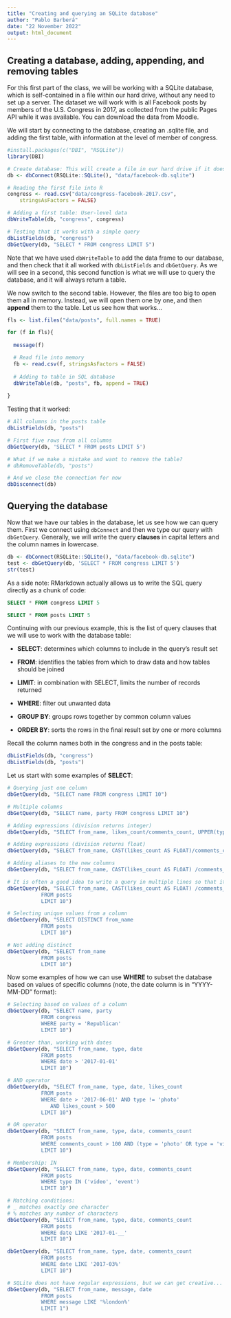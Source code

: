 ```yaml
---
title: "Creating and querying an SQLite database"
author: "Pablo Barberá"
date: "22 November 2022"
output: html_document
---
```


## Creating a database, adding, appending, and removing tables

For this first part of the class, we will be working with a SQLite database, which is self-contained in a file within our hard drive, without any need to set up a server. The dataset we will work with is all Facebook posts by members of the U.S. Congress in 2017, as collected from the public Pages API while it was available. You can download the data from Moodle.

We will start by connecting to the database, creating an .sqlite file, and adding the first table, with information at the level of member of congress. 

```r
#install.packages(c("DBI", "RSQLite"))
library(DBI)
```

```r
# Create database: This will create a file in our hard drive if it does not exist already
db <- dbConnect(RSQLite::SQLite(), "data/facebook-db.sqlite")

# Reading the first file into R
congress <- read.csv("data/congress-facebook-2017.csv",
	stringsAsFactors = FALSE)

# Adding a first table: User-level data
dbWriteTable(db, "congress", congress)

# Testing that it works with a simple query
dbListFields(db, "congress")
dbGetQuery(db, "SELECT * FROM congress LIMIT 5")
```

Note that we have used `dbWriteTable` to add the data frame to our database, and then check that it all worked with `dbListFields` and `dbGetQuery`. As we will see in a second, this second function is what we will use to query the database, and it will always return a table.

We now switch to the second table. However, the files are too big to open them all in memory. Instead, we will open them one by one, and then __append__ them to the table. Let us see how that works...

```r
fls <- list.files("data/posts", full.names = TRUE)

for (f in fls){
  
  message(f)

  # Read file into memory
  fb <- read.csv(f, stringsAsFactors = FALSE)
  
  # Adding to table in SQL database
  dbWriteTable(db, "posts", fb, append = TRUE)
  
}
```

Testing that it worked:

```r

# All columns in the posts table
dbListFields(db, "posts")

# First five rows from all columns
dbGetQuery(db, 'SELECT * FROM posts LIMIT 5')

# What if we make a mistake and want to remove the table?
# dbRemoveTable(db, "posts")

# And we close the connection for now
dbDisconnect(db)
```


## Querying the database

Now that we have our tables in the database, let us see how we can query them. First we connect using `dbConnect` and then we type our query with `dbGetQuery`. Generally, we will write the query __clauses__ in capital letters and the column names in lowercase.

```r
db <- dbConnect(RSQLite::SQLite(), "data/facebook-db.sqlite")
test <- dbGetQuery(db, 'SELECT * FROM congress LIMIT 5')
str(test)
```

As a side note: RMarkdown actually allows us to write the SQL query directly as a chunk of code:

```sql
SELECT * FROM congress LIMIT 5
```

```sql
SELECT * FROM posts LIMIT 5
```


Continuing with our previous example, this is the list of query clauses that we will use to work with the database table:

- __SELECT__: determines which columns to include in the query's result set

- __FROM__: identifies the tables from which to draw data and how tables should be joined

- __LIMIT__: in combination with SELECT, limits the number of records returned

- __WHERE__: filter out unwanted data

- __GROUP BY__: groups rows together by common column values

- __ORDER BY__: sorts the rows in the final result set by one or more columns


Recall the column names both in the congress and in the posts table:

```r
dbListFields(db, "congress")
dbListFields(db, "posts")
```

Let us start with some examples of __SELECT__:

```r
# Querying just one column
dbGetQuery(db, "SELECT name FROM congress LIMIT 10")

# Multiple columns
dbGetQuery(db, "SELECT name, party FROM congress LIMIT 10")

# Adding expressions (division returns integer)
dbGetQuery(db, "SELECT from_name, likes_count/comments_count, UPPER(type) FROM posts LIMIT 10")

# Adding expressions (division returns float)
dbGetQuery(db, "SELECT from_name, CAST(likes_count AS FLOAT)/comments_count, UPPER(type) FROM posts LIMIT 10")

# Adding aliases to the new columns
dbGetQuery(db, "SELECT from_name, CAST(likes_count AS FLOAT) /comments_count AS like_ratio FROM posts LIMIT 10")

# It is often a good idea to write a query in multiple lines so that it is easier to read:
dbGetQuery(db, "SELECT from_name, CAST(likes_count AS FLOAT) /comments_count AS like_ratio 
           FROM posts 
           LIMIT 10")

# Selecting unique values from a column
dbGetQuery(db, "SELECT DISTINCT from_name 
           FROM posts 
           LIMIT 10")

# Not adding distinct
dbGetQuery(db, "SELECT from_name 
           FROM posts 
           LIMIT 10")

```

Now some examples of how we can use __WHERE__ to subset the database based on values of specific columns (note, the date column is in "YYYY-MM-DD" format):

```r
# Selecting based on values of a column
dbGetQuery(db, "SELECT name, party 
           FROM congress
           WHERE party = 'Republican'
           LIMIT 10")

# Greater than, working with dates
dbGetQuery(db, "SELECT from_name, type, date 
           FROM posts
           WHERE date > '2017-01-01'
           LIMIT 10")

# AND operator
dbGetQuery(db, "SELECT from_name, type, date, likes_count 
           FROM posts
           WHERE date > '2017-06-01' AND type != 'photo' 
              AND likes_count > 500
           LIMIT 10")

# OR operator
dbGetQuery(db, "SELECT from_name, type, date, comments_count 
           FROM posts
           WHERE comments_count > 100 AND (type = 'photo' OR type = 'video')
           LIMIT 10")

# Membership: IN
dbGetQuery(db, "SELECT from_name, type, date, comments_count 
           FROM posts
           WHERE type IN ('video', 'event')
           LIMIT 10")

# Matching conditions:
# _ matches exactly one character
# % matches any number of characters
dbGetQuery(db, "SELECT from_name, type, date, comments_count 
           FROM posts
           WHERE date LIKE '2017-01-__'
           LIMIT 10")

dbGetQuery(db, "SELECT from_name, type, date, comments_count 
           FROM posts
           WHERE date LIKE '2017-03%'
           LIMIT 10")

# SQLite does not have regular expressions, but we can get creative...
dbGetQuery(db, "SELECT from_name, message, date
           FROM posts
           WHERE message LIKE '%london%'
           LIMIT 1")

```



